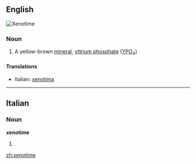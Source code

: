 ==English==
[[Image:Xenotime_Yttrium_phosphate_Trout_Creek_Pass_Chaffee_County_Colorado_1929.jpg|thumb|Xenotime]]
{{wikipedia}}

===Noun===
{{en-noun|-}}

# {{mineralogy}} A yellow-brown [[mineral]], [[yttrium phosphate]] ([[yttrium|Y]][[phosphorus|P]][[oxygen|O]]<sub>4</sub>)

====Translations====
{{trans-top}}
*Italian: [[xenotima]] {{f}}
{{trans-mid}}

{{trans-bottom}}

----

==Italian==

===Noun===
'''xenotime''' {{f}}

# {{plural of|[[xenotima]]|lang=Italian}}

[[zh:xenotime]]